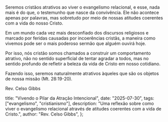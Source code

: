 Seremos cristãos atrativos ao viver o evangelismo relacional, e esse, nada mais é do que, o testemunho que nasce da convivência. Ele não acontece apenas por palavras, mas sobretudo por meio de nossas atitudes coerentes com a vida do nosso Cristo. 

Em um mundo cada vez mais desconfiado dos discursos religiosos e marcado por feridas causadas por incoerências cristãs, a maneira como vivemos pode ser o mais poderoso sermão que alguém ouvirá hoje. 

Por isso, nós cristão somos chamados a construir um comportamento atrativo, não no sentido superficial de tentar agradar a todos, mas no sentido profundo de refletir a beleza da vida de Cristo em nosso cotidiano.

Fazendo isso, seremos naturalmente atrativos àqueles que são os objetos de nossa missão (Mt. 28:19-20).

Rev. Celso Gibbs


  title: "Vivendo o Pilar da Atração Intencional",
  date: "2025-07-30",
  tags: ["evangelismo", "cristianismo"],
  description: "Uma reflexão sobre como viver o evangelismo relacional através de atitudes coerentes com a vida de Cristo.",
  author: "Rev. Celso Gibbs",
};
